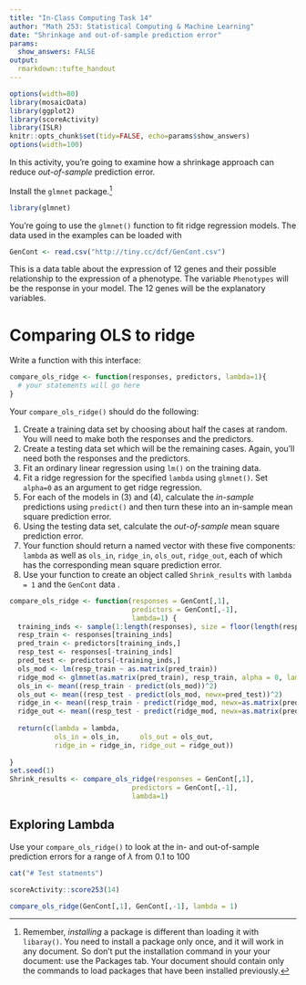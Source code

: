 ```yaml
---
title: "In-Class Computing Task 14"
author: "Math 253: Statistical Computing & Machine Learning"
date: "Shrinkage and out-of-sample prediction error"
params:
  show_answers: FALSE
output: 
  rmarkdown::tufte_handout
---
```


```r
options(width=80)
library(mosaicData)
library(ggplot2)
library(scoreActivity)
library(ISLR)
knitr::opts_chunk$set(tidy=FALSE, echo=params$show_answers)
options(width=100)
```

In this activity, you're going to examine how a shrinkage approach can reduce *out-of-sample* prediction error.

Install the `glmnet` package.^[Remember, *installing* a package is different than loading it with `libaray()`. You need to install a package only once, and it will work in any document. So don't put the installation command in your your document: use the Packages tab.  Your document should contain only the commands to load packages that have been installed previously.]

```r
library(glmnet)
```

You're going to use the `glmnet()` function to fit ridge regression models.
The data used in the examples can be loaded with 
```r
GenCont <- read.csv("http://tiny.cc/dcf/GenCont.csv")
```

This is a data table about the expression of 12 genes and their possible relationship to the expression of a phenotype. The variable `Phenotypes` will be the response in your model. The 12 genes will be the explanatory variables.

\enlargethispage{1.5in}


# Comparing OLS to ridge

Write a function with this interface:
```r
compare_ols_ridge <- function(responses, predictors, lambda=1){
  # your statements will go here
}
```

Your `compare_ols_ridge()` should do the following:

1. Create a training data set by choosing about half the cases at random. You will need to make both the responses and the predictors.
2. Create a testing data set which will be the remaining cases. Again, you'll need both the responses and the predictors.
3. Fit an ordinary linear regression using `lm()` on the training data.
4. Fit a ridge regression for the specified `lambda` using `glmnet()`. Set `alpha=0` as an argument to get ridge regression. 
5. For each of the models in (3) and (4), calculate the *in-sample* predictions using `predict()` and then turn these into an in-sample mean square prediction error.
6. Using the testing data set, calculate the *out-of-sample* mean square prediction error.
7. Your function should return a named vector with these five components: `lambda` as well as `ols_in`, `ridge_in`, `ols_out`, `ridge_out`, each of which has the corresponding mean square prediction error. 
8. Use your function to create an object called `Shrink_results` with `lambda = 1` and the `GenCont` data . 

```r
compare_ols_ridge <- function(responses = GenCont[,1], 
                              predictors = GenCont[,-1], 
                              lambda=1) {
  training_inds <- sample(1:length(responses), size = floor(length(responses)/2))
  resp_train <- responses[training_inds]
  pred_train <- predictors[training_inds,]
  resp_test <- responses[-training_inds]
  pred_test <- predictors[-training_inds,]
  ols_mod <- lm(resp_train ~ as.matrix(pred_train))
  ridge_mod <- glmnet(as.matrix(pred_train), resp_train, alpha = 0, lambda = lambda)
  ols_in <- mean((resp_train - predict(ols_mod))^2)
  ols_out <- mean((resp_test - predict(ols_mod, newx=pred_test))^2)
  ridge_in <- mean((resp_train - predict(ridge_mod, newx=as.matrix(pred_train)))^2)
  ridge_out <- mean((resp_test - predict(ridge_mod, newx=as.matrix(pred_test)))^2)
  
  return(c(lambda = lambda, 
           ols_in = ols_in,     ols_out = ols_out, 
           ridge_in = ridge_in, ridge_out = ridge_out))
  
}
set.seed(1)
Shrink_results <- compare_ols_ridge(responses = GenCont[,1], 
                              predictors = GenCont[,-1], 
                              lambda=1)
```


## Exploring Lambda

Use your `compare_ols_ridge()` to look at the in- and out-of-sample prediction errors for a range of $\lambda$ from 0.1 to 100




```r
cat("# Test statments")
```

```r
scoreActivity::score253(14)
```

```r
compare_ols_ridge(GenCont[,1], GenCont[,-1], lambda = 1)
```
